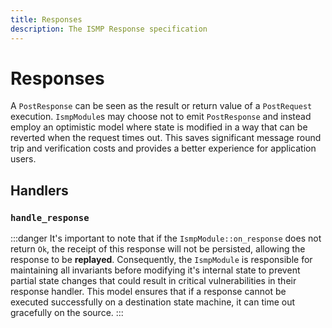 ```yaml
---
title: Responses
description: The ISMP Response specification
---
```


# Responses

A `PostResponse` can be seen as the result or return value of a `PostRequest` execution. `IsmpModule`s may choose not to emit `PostResponse` and instead employ an optimistic model where state is modified in a way that can be reverted when the request times out. This saves significant message round trip and verification costs and provides a better experience for application users.

## Handlers

### `handle_response`

:::danger
It's important to note that if the `IsmpModule::on_response` does not return `Ok`, the receipt of this response will not be persisted, allowing the response to be **replayed**. Consequently, the `IsmpModule` is responsible for maintaining all invariants before modifying it's internal state to prevent partial state changes that could result in critical vulnerabilities in their response handler. This model ensures that if a response cannot be executed successfully on a destination state machine, it can time out gracefully on the source.
:::
